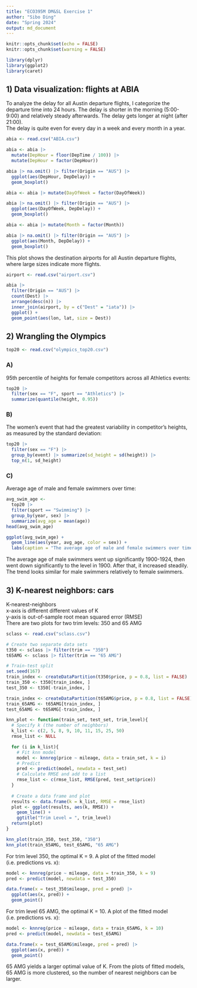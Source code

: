 ```yaml
---
title: "ECO395M DM&SL Exercise 1"
author: "Sibo Ding"
date: "Spring 2024"
output: md_document
---
```


```r
knitr::opts_chunk$set(echo = FALSE)
knitr::opts_chunk$set(warning = FALSE)

library(dplyr)
library(ggplot2)
library(caret)
```

## 1) Data visualization: flights at ABIA
To analyze the delay for all Austin departure flights, I categorize the departure time into 24 hours. The delay is shorter in the morning (5:00-9:00) and relatively steady afterwards. The delay gets longer at night (after 21:00).  
The delay is quite even for every day in a week and every month in a year.

```r
abia <- read.csv("ABIA.csv")

abia <- abia |>
  mutate(DepHour = floor(DepTime / 100)) |>
  mutate(DepHour = factor(DepHour))

abia |> na.omit() |> filter(Origin == "AUS") |>
  ggplot(aes(DepHour, DepDelay)) +
  geom_boxplot()
```

```r
abia <- abia |> mutate(DayOfWeek = factor(DayOfWeek))

abia |> na.omit() |> filter(Origin == "AUS") |>
  ggplot(aes(DayOfWeek, DepDelay)) +
  geom_boxplot()
```

```r
abia <- abia |> mutate(Month = factor(Month))

abia |> na.omit() |> filter(Origin == "AUS") |>
  ggplot(aes(Month, DepDelay)) +
  geom_boxplot()
```

This plot shows the destination airports for all Austin departure flights, where large sizes indicate more flights.
```r
airport <- read.csv("airport.csv")

abia |>
  filter(Origin == "AUS") |>
  count(Dest) |>
  arrange(desc(n)) |>
  inner_join(airport, by = c("Dest" = "iata")) |>
  ggplot() +
  geom_point(aes(lon, lat, size = Dest))
```

## 2) Wrangling the Olympics
```r
top20 <- read.csv("olympics_top20.csv")
```

### A)
95th percentile of heights for female competitors across all Athletics events:
```r
top20 |>
  filter(sex == "F", sport == "Athletics") |> 
  summarize(quantile(height, 0.95))
```

### B)
The women's event that had the greatest variability in competitor's heights, as measured by the standard deviation:
```r
top20 |>
  filter(sex == "F") |>
  group_by(event) |> summarize(sd_height = sd(height)) |>
  top_n(1, sd_height)
```

### C)
Average age of male and female swimmers over time:
```r
avg_swim_age <-
  top20 |>
  filter(sport == "Swimming") |>
  group_by(year, sex) |>
  summarize(avg_age = mean(age))
head(avg_swim_age)
```

```r
ggplot(avg_swim_age) +
  geom_line(aes(year, avg_age, color = sex)) +
  labs(caption = "The average age of male and female swimmers over time")
```

The average age of male swimmers went up significantly 1900-1924, then went down significantly to the level in 1900. After that, it increased steadily.  
The trend looks similar for male swimmers relatively to female swimmers.

## 3) K-nearest neighbors: cars
K-nearest-neighbors  
x-axis is different different values of K  
y-axis is out-of-sample root mean squared error (RMSE)  
There are two plots for two trim levels: 350 and 65 AMG
```r
sclass <- read.csv("sclass.csv")

# Create two separate data sets
t350 <- sclass |> filter(trim == "350")
t65AMG <- sclass |> filter(trim == "65 AMG")

# Train-test split
set.seed(167)
train_index <- createDataPartition(t350$price, p = 0.8, list = FALSE)
train_350 <- t350[train_index, ]
test_350 <- t350[-train_index, ]

train_index <- createDataPartition(t65AMG$price, p = 0.8, list = FALSE)
train_65AMG <- t65AMG[train_index, ]
test_65AMG <- t65AMG[-train_index, ]

knn_plot <- function(train_set, test_set, trim_level){
  # Specify k (the number of neighbors)
  k_list <- c(2, 5, 8, 9, 10, 11, 15, 25, 50)
  rmse_list <- NULL

  for (i in k_list){
    # Fit knn model
    model <- knnreg(price ~ mileage, data = train_set, k = i)
    # Predict
    pred <- predict(model, newdata = test_set)
    # Calculate RMSE and add to a list
    rmse_list <- c(rmse_list, RMSE(pred, test_set$price))
  }
  
  # Create a data frame and plot
  results <- data.frame(k = k_list, RMSE = rmse_list)
  plot <- ggplot(results, aes(k, RMSE)) +
    geom_line() +
    ggtitle("Trim Level = ", trim_level)
  return(plot)
}

knn_plot(train_350, test_350, "350")
knn_plot(train_65AMG, test_65AMG, "65 AMG")
```

For trim level 350, the optimal K = 9. A plot of the fitted model (i.e. predictions vs. x):
```r
model <- knnreg(price ~ mileage, data = train_350, k = 9)
pred <- predict(model, newdata = test_350)

data.frame(x = test_350$mileage, pred = pred) |> 
  ggplot(aes(x, pred)) +
  geom_point()
```

For trim level 65 AMG, the optimal K = 10. A plot of the fitted model (i.e. predictions vs. x):
```r
model <- knnreg(price ~ mileage, data = train_65AMG, k = 10)
pred <- predict(model, newdata = test_65AMG)

data.frame(x = test_65AMG$mileage, pred = pred) |> 
  ggplot(aes(x, pred)) +
  geom_point()
```

65 AMG yields a larger optimal value of K. From the plots of fitted models, 65 AMG is more clustered, so the number of nearest neighbors can be larger.
